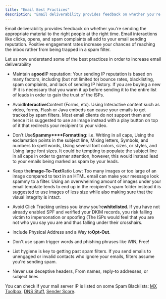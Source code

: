 ```yaml
---
title: "Email Best Practices"
description: "Email deliverability provides feedback on whether you're sending the appropriate material to the right people at the right time. Email interactions li..."
---
```


Email deliverability provides feedback on whether you're sending the appropriate material to the right people at the right time. Email interactions like clicks, opens, and spam complaints all add to your email sending reputation. Positive engagement rates increase your chances of reaching the inbox rather from being trapped in a spam filter.

Let us now understand some of the best practices in order to increase email deliverability


*   Maintain a**good**IP reputation: Your sending IP reputation is based on many factors, including (but not limited to) bounce rates, blacklisting, spam complaints, and lack of sending IP history. If you are buying a new IP it is necessary that you warm it up before sending it to the entire list of leads in order to gain the trust of the ISPs.

*   Avoid**Interactive**Content (Forms, etc). Using Interactive content such as video, forms, Flash or Java embeds can cause your emails to get tracked by spam filters. Most email clients do not support them and hence it is suggested to use an image instead with a play button on top of it that redirects your recipient to your video.

*   Don’t Use**Spammy****Formatting**: i.e. Writing in all caps, Using the exclamation
    points in the subject line, Mixing letters, Symbols, and numbers to spell words, Using several font colors, sizes, or styles, and Using large font sizes. It could be tempting to populate the subject line in all caps in order to garner attention, however, this would instead lead to your emails being marked as spam by your leads.

*   Keep the**Image-To-Text**Ratio Low: Too many images or too large of an image compared to text in an HTML email can make your message look spammy to a filter. Using an overwhelming amount of images under your email template tends to end up in the recipient's spam folder instead it is suggested to use images of less size while also making sure that the visual integrity is intact.

*   Avoid Click Tracking unless you know you’re**whitelisted**. If you have not already enabled SPF and verified your DKIM records, you risk falling victim to impersonation or spoofing (The ISPs would feel that you are not who you say you are and thus falling under their crosshairs.

*   Include Physical Address and a Way to**Opt-Out**.

*   Don't use spam trigger words and phishing phrases like WIN, Free!

*   List hygiene is key to getting past spam filters. If you send emails to unengaged or invalid contacts who ignore your emails, filters assume you're sending spam.

*   Never use deceptive headers, From names, reply-to addresses, or subject lines.

You can check if your mail server IP is listed on some Spam Blacklists: [MX Toolbox](http://mxtoolbox.com/blacklists.aspx), [DNS Stuff](https://tools.dnsstuff.com/docs/ip4r/), [Sender Score](https://www.senderscore.org/blacklistlookup/).
